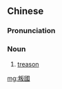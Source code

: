 ==Chinese==
{{zh-forms|s=叛国}}

===Pronunciation===
{{zh-pron
|m=pànguó
|c=bun6 gwok3
|cat=n
}}

===Noun===
{{zh-noun}}

# [[treason]] {{gloss|crime of betraying one’s country}}

[[mg:叛國]]